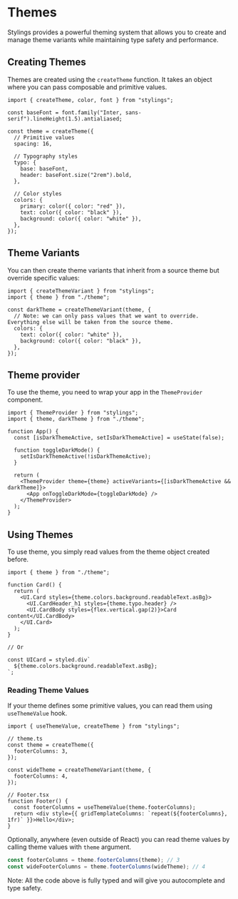 # Themes

Stylings provides a powerful theming system that allows you to create and manage theme variants while maintaining type safety and performance.

## Creating Themes

Themes are created using the `createTheme` function. It takes an object where you can pass composable and primitive values.

```tsx
import { createTheme, color, font } from "stylings";

const baseFont = font.family("Inter, sans-serif").lineHeight(1.5).antialiased;

const theme = createTheme({
  // Primitive values
  spacing: 16,

  // Typography styles
  typo: {
    base: baseFont,
    header: baseFont.size("2rem").bold,
  },

  // Color styles
  colors: {
    primary: color({ color: "red" }),
    text: color({ color: "black" }),
    background: color({ color: "white" }),
  },
});
```

## Theme Variants

You can then create theme variants that inherit from a source theme but override specific values:

```tsx
import { createThemeVariant } from "stylings";
import { theme } from "./theme";

const darkTheme = createThemeVariant(theme, {
  // Note: we can only pass values that we want to override. Everything else will be taken from the source theme.
  colors: {
    text: color({ color: "white" }),
    background: color({ color: "black" }),
  },
});
```

## Theme provider

To use the theme, you need to wrap your app in the `ThemeProvider` component.

```tsx
import { ThemeProvider } from "stylings";
import { theme, darkTheme } from "./theme";

function App() {
  const [isDarkThemeActive, setIsDarkThemeActive] = useState(false);

  function toggleDarkMode() {
    setIsDarkThemeActive(!isDarkThemeActive);
  }

  return (
    <ThemeProvider theme={theme} activeVariants={[isDarkThemeActive && darkTheme]}>
      <App onToggleDarkMode={toggleDarkMode} />
    </ThemeProvider>
  );
}
```


## Using Themes

To use theme, you simply read values from the theme object created before.

```tsx
import { theme } from "./theme";

function Card() {
  return (
    <UI.Card styles={theme.colors.background.readableText.asBg}>
      <UI.CardHeader_h1 styles={theme.typo.header} />
      <UI.CardBody styles={flex.vertical.gap(2)}>Card content</UI.CardBody>
    </UI.Card>
  );
}

// Or

const UICard = styled.div`
  ${theme.colors.background.readableText.asBg};
`;
```

### Reading Theme Values

If your theme defines some primitive values, you can read them using `useThemeValue` hook.

```tsx
import { useThemeValue, createTheme } from "stylings";

// theme.ts
const theme = createTheme({
  footerColumns: 3,
});

const wideTheme = createThemeVariant(theme, {
  footerColumns: 4,
});

// Footer.tsx
function Footer() {
  const footerColumns = useThemeValue(theme.footerColumns);
  return <div style={{ gridTemplateColumns: `repeat(${footerColumns}, 1fr)` }}>Hello</div>;
}
```

Optionally, anywhere (even outside of React) you can read theme values by calling theme values with `theme` argument.

```ts
const footerColumns = theme.footerColumns(theme); // 3
const wideFooterColumns = theme.footerColumns(wideTheme); // 4
```

Note: All the code above is fully typed and will give you autocomplete and type safety.
